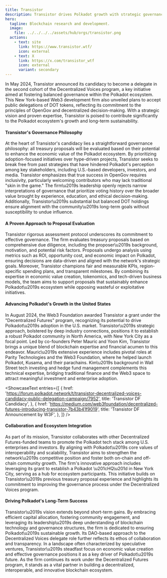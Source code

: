 ```yaml
---
title: Transistor
description: Transistor drives Polkadot growth with strategic governance, ecosystem development, and U.S. adoption through innovation and collaboration.
hero:
  tagline: Blockchain research and development.
  image: 
    file: ../../../../assets/hub/orgs/transistor.png
  actions:
    - text: site
      link: https://www.transistor.wtf/
      icon: external
    - text: X
      link: https://x.com/transistor_wtf
      icon: external
      variant: secondary
---
```



In May 2024, Transistor announced its candidacy to become a delegate in the second cohort of the Decentralized Voices program, a key initiative aimed at fostering balanced governance within the Polkadot ecosystem. 
This New York-based Web3 development firm also unveiled plans to accept public delegations of DOT tokens, reflecting its commitment to the principles of OpenGov and decentralized decision-making. With a strategic vision and proven expertise, Transistor is poised to contribute significantly to the Polkadot ecosystem's growth and long-term sustainability.

#### Transistor's Governance Philosophy
At the heart of Transistor's candidacy lies a straightforward governance philosophy: all treasury proposals will be evaluated based on their potential to enhance the economic value of the Polkadot ecosystem. By prioritizing adoption-focused initiatives over hype-driven projects, Transistor seeks to break free from past strategies that have hindered Polkadot's perception among key stakeholders, including U.S.-based developers, investors, and media.
Transistor emphasizes that true success in OpenGov requires inclusivity, particularly welcoming contributors who may lack traditional "skin in the game." The firm\u2019s leadership openly rejects narrow interpretations of governance that prioritize voting history over the broader value brought by experience, education, and ethical decision-making. Additionally, Transistor\u2019s substantial but balanced DOT holdings ensure alignment with the community\u2019s long-term goals without susceptibility to undue influence.

#### A Proven Approach to Proposal Evaluation
Transistor rigorous assessment protocol underscores its commitment to effective governance. The firm evaluates treasury proposals based on comprehensive due diligence, including the proposer\u2019s background, motivation, and potential risk factors. Proposals undergo analysis using metrics such as ROI, opportunity cost, and economic impact on Polkadot, ensuring decisions are data-driven and aligned with the network's strategic goals.
Moreover, Transistor champions fair and measurable KPIs, region-specific spending plans, and transparent milestones. By combining its expertise in economic value creation, tokenomics, and tech-driven business models, the team aims to support proposals that sustainably enhance Polkadot\u2019s ecosystem while opposing wasteful or exploitative initiatives.

#### Advancing Polkadot's Growth in the United States
In August 2024, the Web3 Foundation awarded Transistor a grant under the "Decentralized Futures" program, recognizing its potential to drive Polkadot\u2019s adoption in the U.S. market. Transistor\u2019s strategic approach, bolstered by deep industry connections, positions it to establish a robust Polkadot community in North America, with New York City as a focal point.
Led by co-founders Peter Mauric and Yoon Kim, Transistor brings a unique blend of blockchain expertise and financial acumen to this endeavor. Mauric\u2019s extensive experience includes pivotal roles at Parity Technologies and the Web3 Foundation, where he helped launch Polkadot, Kusama, and their parachains. Kim\u2019s background in Wall Street tech investing and hedge fund management complements this technical expertise, bridging traditional finance and the Web3 space to attract meaningful investment and enterprise adoption.

<ShowcaseText
  entries={[
    {
      href: 'https://forum.polkadot.network/t/transistor-decentralized-voices-candidacy-public-delegation-campaign/7952',
      title: 'Transistor DF Candidacy',
    },
    {
      href: 'https://medium.com/web3foundation/decentralized-futures-introducing-transistor-7b43b41f9019',
      title: 'Transistor DF Announcement by W3F',
    },
  ]}
/>

#### Collaboration and Ecosystem Integration
As part of its mission, Transistor collaborates with other Decentralized Futures-funded teams to promote the Polkadot tech stack among U.S. enterprises and investors. By aligning with Polkadot\u2019s core values of interoperability and scalability, Transistor aims to strengthen the network\u2019s competitive position and foster both on-chain and off-chain community growth.
The firm's innovative approach includes leveraging its grant to establish a Polkadot \u201cHQ\u201d in New York City, serving as a hub for ecosystem participants. This initiative builds on Transistor\u2019s previous treasury proposal experience and highlights its commitment to improving the governance process under the Decentralized Voices program.

#### Driving Polkadot's Long-Term Success
Transistor\u2019s vision extends beyond short-term gains. By embracing efficient capital allocation, fostering community engagement, and leveraging its leadership\u2019s deep understanding of blockchain technology and governance structures, the firm is dedicated to ensuring Polkadot\u2019s sustainable growth. Its DAO-based approach to the Decentralized Voices delegate role further reflects its ethos of collaboration and transparency.
In a landscape often characterized by speculative ventures, Transistor\u2019s steadfast focus on economic value creation and effective governance positions it as a key driver of Polkadot\u2019s future. As the firm continues its work under the Decentralized Futures program, it stands as a vital partner in building a decentralized, interoperable, and innovative blockchain ecosystem.

